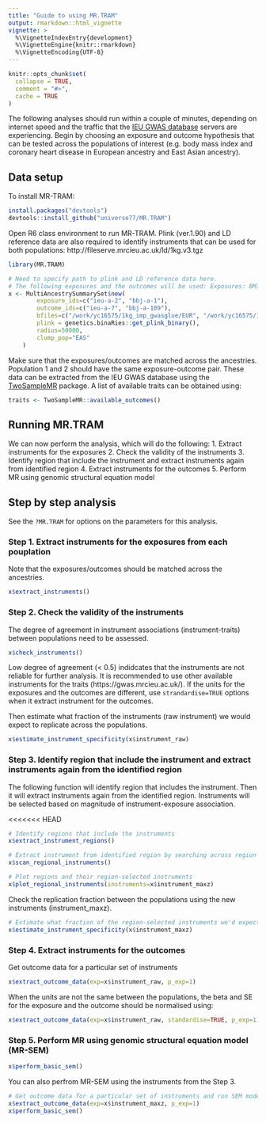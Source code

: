 ```yaml
---
title: "Guide to using MR.TRAM"
output: rmarkdown::html_vignette
vignette: >
  %\VignetteIndexEntry{development}
  %\VignetteEngine{knitr::rmarkdown}
  %\VignetteEncoding{UTF-8}
---
```


```r
knitr::opts_chunk$set(
  collapse = TRUE,
  comment = "#>",
  cache = TRUE
)
```

The following analyses should run within a couple of minutes, depending on internet speed and the traffic that the [IEU GWAS database](https://gwas.mrcieu.ac.uk/) servers are experiencing. Begin by choosing an exposure and outcome hypothesis that can be tested across the populations of interest (e.g. body mass index and coronary heart disease in European ancestry and East Asian ancestry). 


## Data setup

To install MR-TRAM:

```r
install.packages("devtools")
devtools::install_github("universe77/MR.TRAM")
```

Open R6 class environment to run MR-TRAM. Plink (ver.1.90) and LD reference data are also required to identify instruments that can be used for both populations: http://fileserve.mrcieu.ac.uk/ld/1kg.v3.tgz 


```r
library(MR.TRAM)

# Need to specify path to plink and LD reference data here.
# The following exposures and the outcomes will be used: Exposures: BMI (EUR-EAS); Outcomes: CHD (EUR-EAS)
x <- MultiAncestrySummarySet$new(
  		exposure_ids=c("ieu-a-2", "bbj-a-1"), 
  		outcome_ids=c("ieu-a-7", "bbj-a-109"), 
  		bfiles=c("/work/yc16575/1kg_imp_gwasglue/EUR", "/work/yc16575/1kg_imp_gwasglue/		EAS"), 		
  		plink = genetics.binaRies::get_plink_binary(), 		
  		radius=50000, 
  		clump_pop="EAS"
	)
```

Make sure that the exposures/outcomes are matched across the ancestries. Population 1 and 2 should have the same exposure-outcome pair. These data can be extracted from the IEU GWAS database using the [TwoSampleMR](https://mrcieu.github.io/TwoSampleMR/) package. A list of available traits can be obtained using:
```r
traits <- TwoSampleMR::available_outcomes()
```

## Running MR.TRAM

We can now perform the analysis, which will do the following:
1. Extract instruments for the exposures
2. Check the validity of the instruments
3. Identify region that include the instrument and extract instruments again from identified region
4. Extract instruments for the outcomes
5. Perform MR using genomic structural equation model


## Step by step analysis 

See the `?MR.TRAM` for options on the parameters for this analysis. 

### Step 1. Extract instruments for the exposures from each pouplation
Note that the exposures/outcomes should be matched across the ancestries. 

```r
x$extract_instruments()
```

### Step 2. Check the validity of the instruments
The degree of agreement in instrument associations (instrument-traits) between populations need to be assessed.

```r
x$check_instruments()
```
Low degree of agreement (< 0.5) indidcates that the instruments are not reliable for further analysis. It is recommended to use other available instruments for the traits (https://gwas.mrcieu.ac.uk/). If the units for the exposures and the outcomes are different, use `strandardise=TRUE` options when it extract instrument for the outcomes. 

Then estimate what fraction of the instruments (raw instrument) we would expect to replicate across the populations.
```r
x$estimate_instrument_specificity(x$instrument_raw)
```

### Step 3. Identify region that include the instrument and extract instruments again from the identified region
The following function will identify region that includes the instrument. Then it will extract instruments again from the identified region. Instruments will be selected based on magnitude of instrument-exposure association.

<<<<<<< HEAD
```r
# Identify regions that include the instruments
x$extract_instrument_regions()

# Extract instrument from identified region by searching across region for best associations
x$scan_regional_instruments()

# Plot regions and their region-selected instruments
x$plot_regional_instruments(instruments=x$instrument_maxz)
```

Check the replication fraction between the populations using the new instruments (instrument_maxz).
```r
# Estimate what fraction of the region-selected instruments we'd expect to replicate
x$estimate_instrument_specificity(x$instrument_maxz)
```

### Step 4. Extract instruments for the outcomes
Get outcome data for a particular set of instruments 
```r
x$extract_outcome_data(exp=x$instrument_raw, p_exp=1)
```
When the units are not the same between the populations, the beta and SE for the exposure and the 
outcome should be normalised using:

```r
x$extract_outcome_data(exp=x$instrument_raw, standardise=TRUE, p_exp=1)
```

### Step 5. Perform MR using genomic structural equation model (MR-SEM)
```r
x$perform_basic_sem()
```

You can also perfrom MR-SEM using the instruments from the Step 3.
```r
# Get outcome data for a particular set of instruments and run SEM model 
x$extract_outcome_data(exp=x$instrument_maxz, p_exp=1)
x$perform_basic_sem()

```


